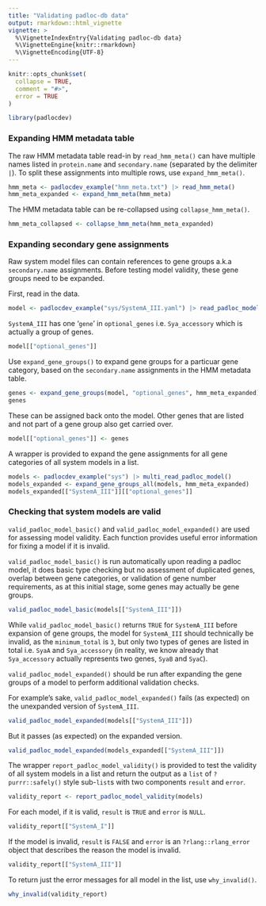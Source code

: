 ```yaml
---
title: "Validating padloc-db data"
output: rmarkdown::html_vignette
vignette: >
  %\VignetteIndexEntry{Validating padloc-db data}
  %\VignetteEngine{knitr::rmarkdown}
  %\VignetteEncoding{UTF-8}
---
```


```r
knitr::opts_chunk$set(
  collapse = TRUE,
  comment = "#>",
  error = TRUE
)
```

```r
library(padlocdev)
```

### Expanding HMM metadata table

The raw HMM metadata table read-in by `read_hmm_meta()` can have multiple names
listed in `protein.name` and `secondary.name` (separated by the delimiter `|`). 
To split these assignments into multiple rows, use `expand_hmm_meta()`.

```r
hmm_meta <- padlocdev_example("hmm_meta.txt") |> read_hmm_meta()
hmm_meta_expanded <- expand_hmm_meta(hmm_meta)
```

The HMM metadata table can be re-collapsed using `collapse_hmm_meta()`.

```r
hmm_meta_collapsed <- collapse_hmm_meta(hmm_meta_expanded)
```

### Expanding secondary gene assignments

Raw system model files can contain references to gene groups a.k.a 
`secondary.name` assignments. Before testing model validity, these gene
groups need to be expanded.

First, read in the data.

```r
model <- padlocdev_example("sys/SystemA_III.yaml") |> read_padloc_model()
```

`SystemA_III` has one '`gene`' in `optional_genes` i.e. `Sya_accessory` which 
is actually a group of genes.

```r
model[["optional_genes"]]
```

Use `expand_gene_groups()` to expand gene groups for a particuar gene category, 
based on the `secondary.name` assignments in the HMM metadata table.

```r
genes <- expand_gene_groups(model, "optional_genes", hmm_meta_expanded)
genes
```

These can be assigned back onto the model. Other genes that are listed and not 
part of a gene group also get carried over.

```r
model[["optional_genes"]] <- genes
```

A wrapper is provided to expand the gene assignments for all gene categories 
of all system models in a list.

```r
models <- padlocdev_example("sys") |> multi_read_padloc_model()
models_expanded <- expand_gene_groups_all(models, hmm_meta_expanded)
models_expanded[["SystemA_III"]][["optional_genes"]]
```

### Checking that system models are valid

`valid_padloc_model_basic()` and `valid_padloc_model_expanded()` are used for
assessing model validity. Each function provides useful error information for
fixing a model if it is invalid.

`valid_padloc_model_basic()` is run automatically upon reading a padloc model, 
it does basic type checking but no assessment of duplicated genes, overlap 
between gene categories, or validation of gene number requirements, as at 
this initial stage, some genes may actually be gene groups. 

```r
valid_padloc_model_basic(models[["SystemA_III"]])
```

While `valid_padloc_model_basic()` returns `TRUE` for `SystemA_III` before 
expansion of gene groups, the model for `SystemA_III` should technically be
invalid, as the `minimum_total` is `3`, but only two types of genes are listed
in total i.e. `SyaA` and `Sya_accessory` (in reality, we know already that 
`Sya_accessory` actually represents two genes, `SyaB` and `SyaC`).

`valid_padloc_model_expanded()` should be run after expanding the gene groups
of a model to perform additional validation checks.

For example's sake, `valid_padloc_model_expanded()` fails (as expected) on the 
unexpanded version of `SystemA_III`.

```r
valid_padloc_model_expanded(models[["SystemA_III"]])
```

But it passes (as expected) on the expanded version.

```r
valid_padloc_model_expanded(models_expanded[["SystemA_III"]])
```

The wrapper `report_padloc_model_validity()` is provided to test the validity 
of all system models in a list and return the output as a `list` of 
`?purrr::safely()` style sub-`list`s with two components `result` and `error`.

```r
validity_report <- report_padloc_model_validity(models)
```

For each model, if it is valid, `result` is `TRUE` and `error` is `NULL`. 

```r
validity_report[["SystemA_I"]]
```

If the model is invalid, `result` is `FALSE` and `error` is an 
`?rlang::rlang_error` object that describes the reason the model is invalid.

```r
validity_report[["SystemA_III"]]
```

To return just the error messages for all model in the list, use 
`why_invalid()`.

```r
why_invalid(validity_report)
```
